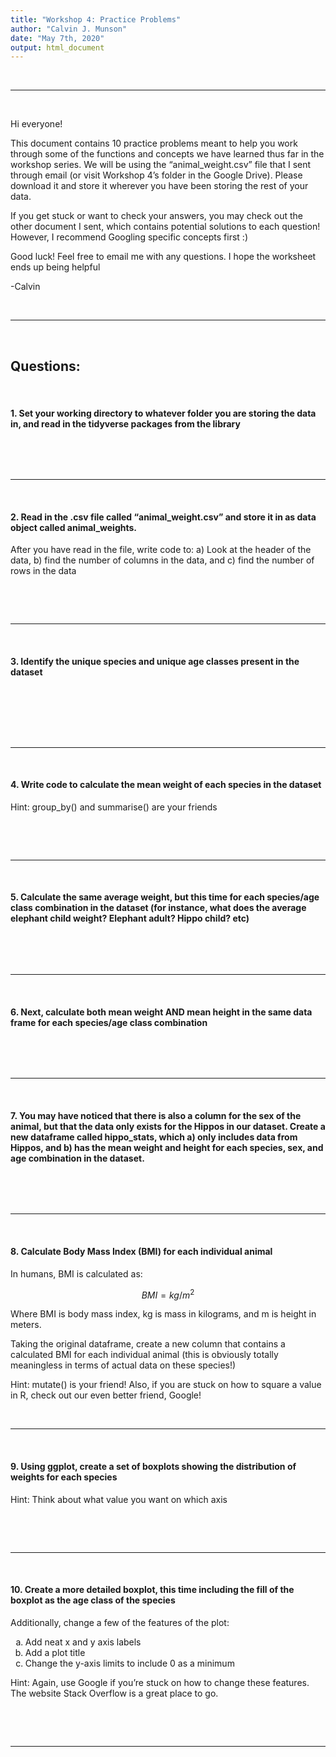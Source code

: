 ```yaml
---
title: "Workshop 4: Practice Problems"
author: "Calvin J. Munson"
date: "May 7th, 2020"
output: html_document
---
```


<br>

***

<br>

Hi everyone!

This document contains 10 practice problems meant to help you work through some of the functions and concepts we have learned thus far in the workshop series. We will be using the "animal_weight.csv" file that I sent through email (or visit Workshop 4's folder in the Google Drive). Please download it and store it wherever you have been storing the rest of your data. 

If you get stuck or want to check your answers, you may check out the other document I sent, which contains potential solutions to each question! However, I recommend Googling specific concepts first :)

Good luck! Feel free to email me with any questions. I hope the worksheet ends up being helpful

-Calvin

<br>

***

<br>

## Questions:

<br>

#### 1. Set your working directory to whatever folder you are storing the data in, and read in the tidyverse packages from the library

<br>

<br>

***

<br>

#### 2. Read in the .csv file called "animal_weight.csv" and store it in as data object called animal_weights. 
After you have read in the file, write code to: a) Look at the header of the data, b) find the number of columns in the data, and c) find the number of rows in the data

<br>

<br>

***

<br>

#### 3. Identify the unique species and unique age classes present in the dataset

<br>

<br>



<br>

***

<br>

#### 4. Write code to calculate the mean weight of each species in the dataset

Hint: group_by() and summarise() are your friends

<br>

<br>

***

<br>

#### 5. Calculate the same average weight, but this time for each species/age class combination in the dataset (for instance, what does the average elephant child weight? Elephant adult? Hippo child? etc)

<br>

<br>

***

<br>

#### 6. Next, calculate both mean weight AND mean height in the same data frame for each species/age class combination

<br>

<br>

***

<br>

#### 7. You may have noticed that there is also a column for the sex of the animal, but that the data only exists for the Hippos in our dataset. Create a new dataframe called hippo_stats, which a) only includes data from Hippos, and b) has the mean weight and height for each species, sex, and age combination in the dataset.

<br>


<br>

***

<br>

#### 8. Calculate Body Mass Index (BMI) for each individual animal

In humans, BMI is calculated as:

$$BMI = kg/m^{2}$$

Where BMI is body mass index, kg is mass in kilograms, and m is height in meters.

Taking the original dataframe, create a new column that contains a calculated BMI for each individual animal (this is obviously totally meaningless in terms of actual data on these species!)

Hint: mutate() is your friend! Also, if you are stuck on how to square a value in R, check out our even better friend, Google!


<br>

***

<br>

#### 9. Using ggplot, create a set of boxplots showing the distribution of weights for each species

Hint: Think about what value you want on which axis

<br>

<br>

***

<br>

#### 10. Create a more detailed boxplot, this time including the fill of the boxplot as the age class of the species

Additionally, change a few of the features of the plot:

a) Add neat x and y axis labels
b) Add a plot title
c) Change the y-axis limits to include 0 as a minimum

Hint: Again, use Google if you're stuck on how to change these features. The website Stack Overflow is a great place to go.

<br>

<br>

***

<br>



